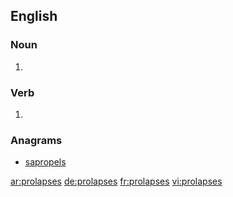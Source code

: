 ==English==

===Noun===
{{head|en|plural}}

# {{plural of|prolapse|lang=en}}

===Verb===
{{head|en}}

# {{en-third-person singular of|prolapse}}

===Anagrams===
* [[sapropels#English|sapropels]]

[[ar:prolapses]]
[[de:prolapses]]
[[fr:prolapses]]
[[vi:prolapses]]